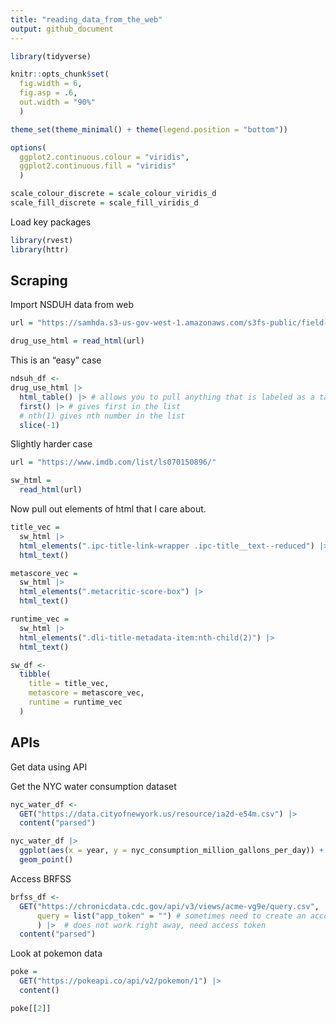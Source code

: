 ```yaml
---
title: "reading_data_from_the_web"
output: github_document
---
```


```r
library(tidyverse)

knitr::opts_chunk$set(
  fig.width = 6,
  fig.asp = .6,
  out.width = "90%"
  )

theme_set(theme_minimal() + theme(legend.position = "bottom"))

options(
  ggplot2.continuous.colour = "viridis",
  ggplot2.continuous.fill = "viridis"
  )

scale_colour_discrete = scale_colour_viridis_d
scale_fill_discrete = scale_fill_viridis_d
```

Load key packages
```r
library(rvest)
library(httr)
```

## Scraping 

Import NSDUH data from web

```r
url = "https://samhda.s3-us-gov-west-1.amazonaws.com/s3fs-public/field-uploads/2k15StateFiles/NSDUHsaeShortTermCHG2015.htm"

drug_use_html = read_html(url)
```


This is an "easy" case

```r
ndsuh_df <-
drug_use_html |> 
  html_table() |> # allows you to pull anything that is labeled as a table
  first() |> # gives first in the list
  # nth(1) gives nth number in the list
  slice(-1)
```


Slightly harder case

```r
url = "https://www.imdb.com/list/ls070150896/"

sw_html = 
  read_html(url)
```


Now pull out elements of html that I care about. 

```r
title_vec = 
  sw_html |> 
  html_elements(".ipc-title-link-wrapper .ipc-title__text--reduced") |> 
  html_text()

metascore_vec = 
  sw_html |> 
  html_elements(".metacritic-score-box") |> 
  html_text()

runtime_vec = 
  sw_html |> 
  html_elements(".dli-title-metadata-item:nth-child(2)") |> 
  html_text()

sw_df <-
  tibble(
    title = title_vec, 
    metascore = metascore_vec, 
    runtime = runtime_vec
  )
```


## APIs

Get data using API

Get the NYC water consumption dataset 

```r
nyc_water_df <-
  GET("https://data.cityofnewyork.us/resource/ia2d-e54m.csv") |> 
  content("parsed")

nyc_water_df |> 
  ggplot(aes(x = year, y = nyc_consumption_million_gallons_per_day)) +
  geom_point()
```


Access BRFSS

```r
brfss_df <-
  GET("https://chronicdata.cdc.gov/api/v3/views/acme-vg9e/query.csv", 
      query = list("app_token" = "") # sometimes need to create an account or follow some extra steps to get token to access data
      ) |>  # does not work right away, need access token
  content("parsed")


```


Look at pokemon data

```r
poke = 
  GET("https://pokeapi.co/api/v2/pokemon/1") |> 
  content()

poke[[2]]
```


